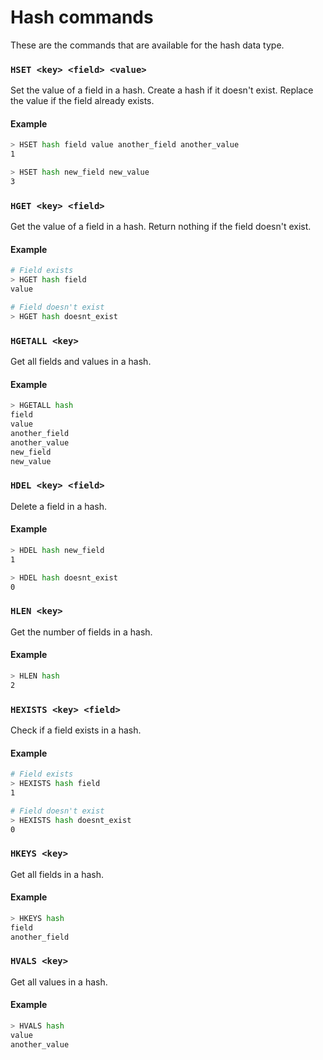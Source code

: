 # Hash commands

These are the commands that are available for the hash data type.

### `HSET <key> <field> <value>`

Set the value of a field in a hash. Create a hash if it doesn't exist. Replace the value if the field already exists.

#### Example

```sh
> HSET hash field value another_field another_value
1

> HSET hash new_field new_value
3
```

### `HGET <key> <field>`

Get the value of a field in a hash. Return nothing if the field doesn't exist.

#### Example

```sh
# Field exists
> HGET hash field
value

# Field doesn't exist
> HGET hash doesnt_exist
```

### `HGETALL <key>`

Get all fields and values in a hash.

#### Example

```sh
> HGETALL hash
field
value
another_field
another_value
new_field
new_value
```

### `HDEL <key> <field>`

Delete a field in a hash.

#### Example

```sh
> HDEL hash new_field
1

> HDEL hash doesnt_exist
0
```

### `HLEN <key>`

Get the number of fields in a hash.

#### Example

```sh
> HLEN hash
2
```

### `HEXISTS <key> <field>`

Check if a field exists in a hash.

#### Example

```sh
# Field exists
> HEXISTS hash field
1

# Field doesn't exist
> HEXISTS hash doesnt_exist
0
```

### `HKEYS <key>`

Get all fields in a hash.

#### Example

```sh
> HKEYS hash
field
another_field
```

### `HVALS <key>`

Get all values in a hash.

#### Example

```sh
> HVALS hash
value
another_value
```
